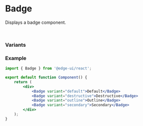 
# Badge

Displays a badge component.

<br />

### Variants

<div className="my-5">
    <Badges />
</div>

### Example

```jsx
import { Badge } from '@edge-ui/react';

export default function Component() {
    return (
        <div>
            <Badge variant="default">Default</Badge>
            <Badge variant="destructive">Destructive</Badge>
            <Badge variant="outline">Outline</Badge>
            <Badge variant="secondary">Secondary</Badge>
        </div>
    );
}
```
